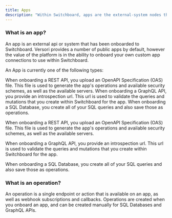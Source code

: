 ```yaml
---
title: Apps
description: "Within Switchboard, apps are the external-system nodes that you use to build out your integrations."
---
```


### What is an app?

An app is an external api or system that has been onboarded to Switchboard. Versori provides a number of public apps by default, however the value of the platform is in the ability to onboard your own custom app connections to use within Switchboard.

An App is currently one of the following types:

<CardGroup cols={1}>
  <Card title="REST API" href="/how-to-guides/onboarding-apps/rest-api">
    When onboarding a REST API, you upload an OpenAPI Specification (OAS) file.
    This file is used to generate the app's operations and available security
    schemes, as well as the available servers.
  </Card>
  <Card title="GraphQL API" href="/how-to-guides/onboarding-apps/graphql-api">
    When onboarding a GraphQL API, you provide an introspection url. This url is
    used to validate the queries and mutations that you create within
    Switchboard for the app.
  </Card>
  <Card title="SQL Database" href="/how-to-guides/onboarding-apps/sql-app">
    When onboarding a SQL Database, you create all of your SQL queries and also
    save those as operations.
  </Card>
</CardGroup>

When onboarding a REST API, you upload an OpenAPI Specification (OAS) file. This file is used to generate the app's operations and available security schemes, as well as the available servers.

When onboarding a GraphQL API, you provide an introspection url. This url is used to validate the queries and mutations that you create within Switchboard for the app.

When onboarding a SQL Database, you create all of your SQL queries and also save those as operations.

### What is an operation?

An operation is a single endpoint or action that is available on an app, as well as webhook subscriptions and callbacks. Operations are created when you onboard an app, and can be created manually for SQL Databases and GraphQL APIs.
